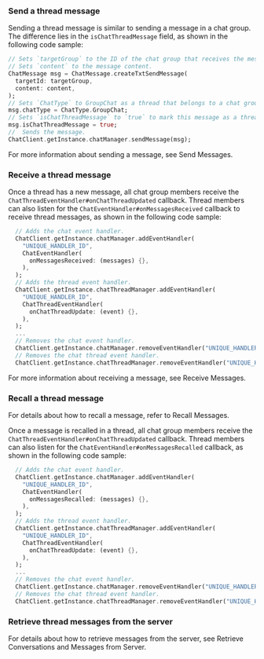 <PlatformWrapper platform="flutter">

### Send a thread message

Sending a thread message is similar to sending a message in a chat group. The difference lies in the `isChatThreadMessage` field, as shown in the following code sample:

```dart
// Sets `targetGroup` to the ID of the chat group that receives the message.
// Sets `content` to the message content.
ChatMessage msg = ChatMessage.createTxtSendMessage(
  targetId: targetGroup,
  content: content,
);
// Sets `ChatType` to GroupChat as a thread that belongs to a chat group.
msg.chatType = ChatType.GroupChat;
// Sets `isChatThreadMessage` to `true` to mark this message as a thread message.
msg.isChatThreadMessage = true;
//  Sends the message.
ChatClient.getInstance.chatManager.sendMessage(msg);
```

For more information about sending a message, see <Link to="/agora-chat/client-api/messages/send-receive-messages#send-a-text-message">Send Messages</Link>.

### Receive a thread message

Once a thread has a new message, all chat group members receive the `ChatThreadEventHandler#onChatThreadUpdated` callback. Thread members can also listen for the `ChatEventHandler#onMessagesReceived` callback to receive thread messages, as shown in the following code sample:

```dart
  // Adds the chat event handler.
  ChatClient.getInstance.chatManager.addEventHandler(
    "UNIQUE_HANDLER_ID",
    ChatEventHandler(
      onMessagesReceived: (messages) {},
    ),
  );
  // Adds the thread event handler.
  ChatClient.getInstance.chatThreadManager.addEventHandler(
    "UNIQUE_HANDLER_ID",
    ChatThreadEventHandler(
      onChatThreadUpdate: (event) {},
    ),
  );
  ...
  // Removes the chat event handler.
  ChatClient.getInstance.chatManager.removeEventHandler("UNIQUE_HANDLER_ID");
  // Removes the chat thread event handler.
  ChatClient.getInstance.chatThreadManager.removeEventHandler("UNIQUE_HANDLER_ID");
```

For more information about receiving a message, see <Link to="/agora-chat/client-api/messages/send-receive-messages#receive-a-message">Receive Messages</Link>.

### Recall a thread message

For details about how to recall a message, refer to <Link to="/agora-chat/client-api/messages/send-receive-messages#recall-a-message">Recall Messages</Link>.

Once a message is recalled in a thread, all chat group members receive the `ChatThreadEventHandler#onChatThreadUpdated` callback. Thread members can also listen for the `ChatEventHandler#onMessagesRecalled` callback, as shown in the following code sample:

```dart
  // Adds the chat event handler.
  ChatClient.getInstance.chatManager.addEventHandler(
    "UNIQUE_HANDLER_ID",
    ChatEventHandler(
      onMessagesRecalled: (messages) {},
    ),
  );
  // Adds the thread event handler.
  ChatClient.getInstance.chatThreadManager.addEventHandler(
    "UNIQUE_HANDLER_ID",
    ChatThreadEventHandler(
      onChatThreadUpdate: (event) {},
    ),
  );
  ...
  // Removes the chat event handler.
  ChatClient.getInstance.chatManager.removeEventHandler("UNIQUE_HANDLER_ID");
  // Removes the chat thread event handler.
  ChatClient.getInstance.chatThreadManager.removeEventHandler("UNIQUE_HANDLER_ID");
```

### Retrieve thread messages from the server

For details about how to retrieve messages from the server, see <Link to="/agora-chat/client-api/messages/retrieve-messages#retrieve-historical-messages-of-the-specified-conversation">Retrieve Conversations and Messages from Server</Link>.

</PlatformWrapper>